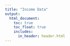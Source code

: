 ```yaml
---
title: "Income Data"
output: 
  html_document:
    toc: true
    toc_float: true
    includes:
      in_header: header.html
---
```

